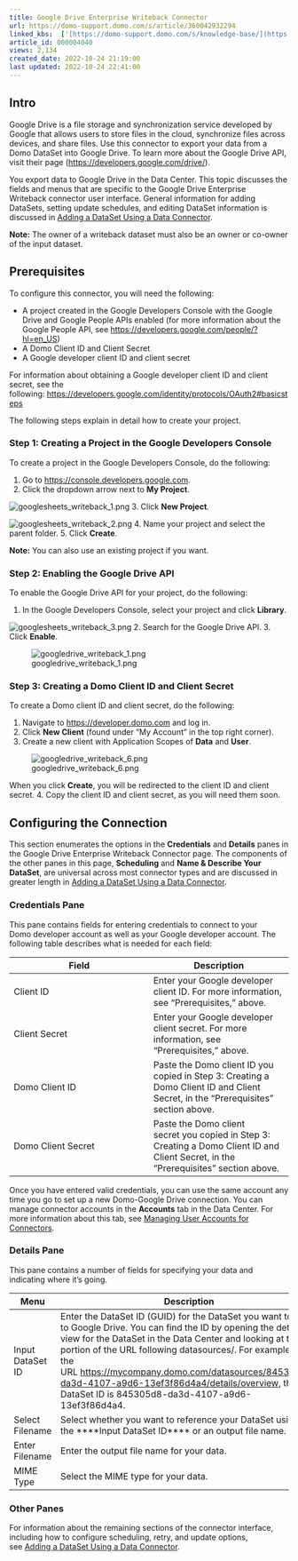 ```yaml
---
title: Google Drive Enterprise Writeback Connector
url: https://domo-support.domo.com/s/article/360042932294
linked_kbs:  ['[https://domo-support.domo.com/s/knowledge-base/](https://domo-support.domo.com/s/knowledge-base/)', '[https://domo-support.domo.com/s/](https://domo-support.domo.com/s/)', '[https://domo-support.domo.com/s/topic/0TO5w000000ZammGAC](https://domo-support.domo.com/s/topic/0TO5w000000ZammGAC)', '[https://domo-support.domo.com/s/topic/0TO5w000000ZanLGAS](https://domo-support.domo.com/s/topic/0TO5w000000ZanLGAS)', '[https://domo-support.domo.com/s/topic/0TO5w000000ZapVGAS](https://domo-support.domo.com/s/topic/0TO5w000000ZapVGAS)', '[https://domo-support.domo.com/s/article/360042926274](https://domo-support.domo.com/s/article/360042926274)', '[https://domo-support.domo.com/s/article/360042926054](https://domo-support.domo.com/s/article/360042926054)', '[https://domo-support.domo.com/s/article/360042932294](https://domo-support.domo.com/s/article/360042932294)', '[https://domo-support.domo.com/s/topic/0TO5w000000ZapVGAS/writeback-connectors](https://domo-support.domo.com/s/topic/0TO5w000000ZapVGAS/writeback-connectors)', '[https://domo-support.domo.com/s/article/360043429933](https://domo-support.domo.com/s/article/360043429933)', '[https://domo-support.domo.com/s/article/360043429953](https://domo-support.domo.com/s/article/360043429953)', '[https://domo-support.domo.com/s/article/360042925494](https://domo-support.domo.com/s/article/360042925494)', '[https://domo-support.domo.com/s/article/4408174643607](https://domo-support.domo.com/s/article/4408174643607)', '[https://domo-support.domo.com/s/article/360043429913](https://domo-support.domo.com/s/article/360043429913)', '[https://domo-support.domo.com/s/login/](https://domo-support.domo.com/s/login/)']
article_id: 000004040
views: 2,134
created_date: 2022-10-24 21:19:00
last updated: 2022-10-24 22:41:00
---
```




Intro
-----


Google Drive is a file storage and synchronization service developed by Google that allows users to store files in the cloud, synchronize files across devices, and share files. Use this connector to export your data from a Domo DataSet into Google Drive. To learn more about the Google Drive API, visit their page ([https://developers.google.com/drive/](https://developers.google.com/drive/ "https://developers.google.com/drive/")).


You export data to Google Drive in the Data Center. This topic discusses the fields and menus that are specific to the Google Drive Enterprise Writeback connector user interface. General information for adding DataSets, setting update schedules, and editing DataSet information is discussed in [Adding a DataSet Using a Data Connector](/s/article/360042926274 "Adding a DataSet Using a Data Connector").







**Note:** The owner of a writeback dataset must also be an owner or co-owner of the input dataset.




Prerequisites
-------------


To configure this connector, you will need the following:


* A project created in the Google Developers Console with the Google Drive and Google People APIs enabled (for more information about the Google People API, see <https://developers.google.com/people/?hl=en_US>)
* A Domo Client ID and Client Secret
* A Google developer client ID and client secret


For information about obtaining a Google developer client ID and client secret, see the following: <https://developers.google.com/identity/protocols/OAuth2#basicsteps>


The following steps explain in detail how to create your project. 


### Step 1: Creating a Project in the Google Developers Console


To create a project in the Google Developers Console, do the following:


1. Go to [https://console.developers.google.com](https://console.developers.google.com "https://console.developers.google.com").
2. Click the dropdown arrow next to **My Project**.  
  
![googlesheets_writeback_1.png](googlesheets_writeback_1.png)
3. Click **New Project**.  
  
![googlesheets_writeback_2.png](googlesheets_writeback_2.png)
4. Name your project and select the parent folder.
5. Click **Create**. 




 


**Note:** You can also use an existing project if you want.


### Step 2: Enabling the Google Drive API


To enable the Google Drive API for your project, do the following:


1. In the Google Developers Console, select your project and click **Library**.  
  
![googlesheets_writeback_3.png](googlesheets_writeback_3.png)
2. Search for the Google Drive API.
3. Click **Enable**.  
  
![googledrive_writeback_1.png](googledrive_writeback_1.png)


### Step 3: Creating a Domo Client ID and Client Secret


To create a Domo client ID and client secret, do the following:


1. Navigate to [https://developer.domo.com](https://developer.domo.com "https://developer.domo.com") and log in.
2. Click **New Client** (found under "My Account" in the top right corner).
3. Create a new client with Application Scopes of **Data** and **User**.  
  
![googledrive_writeback_6.png](googledrive_writeback_6.png)  
  
When you click **Create**, you will be redirected to the client ID and client secret.
4. Copy the client ID and client secret, as you will need them soon.


Configuring the Connection
--------------------------


This section enumerates the options in the **Credentials** and **Details** panes in the Google Drive Enterprise Writeback Connector page. The components of the other panes in this page, **Scheduling** and **Name & Describe Your DataSet**, are universal across most connector types and are discussed in greater length in [Adding a DataSet Using a Data Connector](/s/article/360042926274 "Adding a DataSet Using a Data Connector").


### Credentials Pane


This pane contains fields for entering credentials to connect to your Domo developer account as well as your Google developer account. The following table describes what is needed for each field:  




| Field | Description |
| --- | --- |
| Client ID | Enter your Google developer client ID. For more information, see "Prerequisites," above. |
| Client Secret | Enter your Google developer client secret. For more information, see "Prerequisites," above. |
| Domo Client ID | Paste the Domo client ID you copied in Step 3: Creating a Domo Client ID and Client Secret, in the "Prerequisites" section above. |
| Domo Client Secret | Paste the Domo client secret you copied in Step 3: Creating a Domo Client ID and Client Secret, in the "Prerequisites" section above. |


Once you have entered valid credentials, you can use the same account any time you go to set up a new Domo-Google Drive connection. You can manage connector accounts in the **Accounts** tab in the Data Center. For more information about this tab, see [Managing User Accounts for Connectors](/s/article/360042926054 "Managing User Accounts for Connectors").


### Details Pane


This pane contains a number of fields for specifying your data and indicating where it's going.




| Menu | Description |
| --- | --- |
| Input DataSet ID | Enter the DataSet ID (GUID) for the DataSet you want to copy to Google Drive. You can find the ID by opening the details view for the DataSet in the Data Center and looking at the portion of the URL following datasources/. For example, in the URL <https://mycompany.domo.com/datasources/845305d8-da3d-4107-a9d6-13ef3f86d4a4/details/overview>, the DataSet ID is 845305d8-da3d-4107-a9d6-13ef3f86d4a4.  |
| Select Filename | Select whether you want to reference your DataSet using the ****Input DataSet ID**** or an output file name.  |
| Enter Filename | Enter the output file name for your data.  |
| MIME Type | Select the MIME type for your data.  |


### Other Panes


For information about the remaining sections of the connector interface, including how to configure scheduling, retry, and update options, see [Adding a DataSet Using a Data Connector](/s/article/360042926274 "Adding a DataSet Using a Data Connector").

